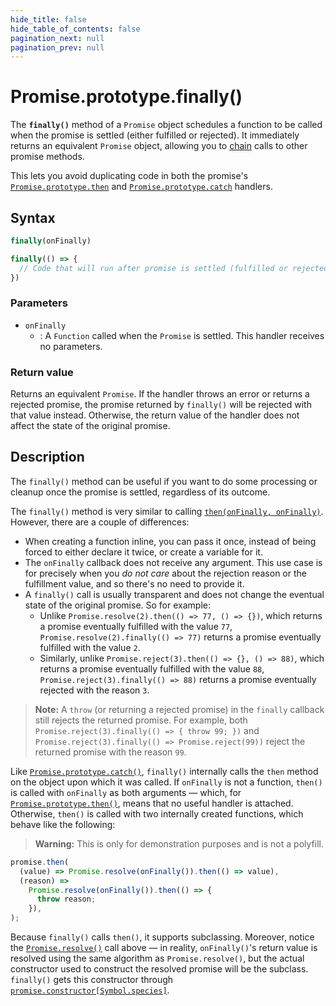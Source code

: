 ```yaml
---
hide_title: false
hide_table_of_contents: false
pagination_next: null
pagination_prev: null
---
```

# Promise.prototype.finally()

The **`finally()`** method of a `Promise` object schedules a function to be called when the promise is settled (either fulfilled or rejected). It immediately returns an equivalent `Promise` object, allowing you to [chain](https://developer.mozilla.org/docs/Web/JavaScript/Guide/Using_promises#chaining) calls to other promise methods.

This lets you avoid duplicating code in both the promise's [`Promise.prototype.then`](../../../globals/Promise/prototype/then.mdx) and [`Promise.prototype.catch`](../../../globals/Promise/prototype/catch.mdx) handlers.

## Syntax

```js
finally(onFinally)

finally(() => {
  // Code that will run after promise is settled (fulfilled or rejected)
})
```

### Parameters

- `onFinally`
  - : A `Function` called when the `Promise` is settled. This handler receives no parameters.

### Return value

Returns an equivalent `Promise`. If the handler throws an error or returns a rejected promise, the promise returned by `finally()` will be rejected with that value instead. Otherwise, the return value of the handler does not affect the state of the original promise.

## Description

The `finally()` method can be useful if you want to do some processing or cleanup once the promise is settled, regardless of its outcome.

The `finally()` method is very similar to calling [`then(onFinally, onFinally)`](../../../globals/Promise/prototype/then.mdx). However, there are a couple of differences:

- When creating a function inline, you can pass it once, instead of being forced to either declare it twice, or create a variable for it.
- The `onFinally` callback does not receive any argument. This use case is for precisely when you _do not care_ about the rejection reason or the fulfillment value, and so there's no need to provide it.
- A `finally()` call is usually transparent and does not change the eventual state of the original promise. So for example:
  - Unlike `Promise.resolve(2).then(() => 77, () => {})`, which returns a promise eventually fulfilled with the value `77`, `Promise.resolve(2).finally(() => 77)` returns a promise eventually fulfilled with the value `2`.
  - Similarly, unlike `Promise.reject(3).then(() => {}, () => 88)`, which returns a promise eventually fulfilled with the value `88`, `Promise.reject(3).finally(() => 88)` returns a promise eventually rejected with the reason `3`.

> **Note:** A `throw` (or returning a rejected promise) in the `finally` callback still rejects the returned promise. For example, both `Promise.reject(3).finally(() => { throw 99; })` and `Promise.reject(3).finally(() => Promise.reject(99))` reject the returned promise with the reason `99`.

Like [`Promise.prototype.catch()`](../../../globals/Promise/prototype/catch.mdx), `finally()` internally calls the `then` method on the object upon which it was called. If `onFinally` is not a function, `then()` is called with `onFinally` as both arguments — which, for [`Promise.prototype.then()`](../../../globals/Promise/prototype/then.mdx), means that no useful handler is attached. Otherwise, `then()` is called with two internally created functions, which behave like the following:

> **Warning:** This is only for demonstration purposes and is not a polyfill.

```js
promise.then(
  (value) => Promise.resolve(onFinally()).then(() => value),
  (reason) =>
    Promise.resolve(onFinally()).then(() => {
      throw reason;
    }),
);
```

Because `finally()` calls `then()`, it supports subclassing. Moreover, notice the [`Promise.resolve()`](../../../globals/Promise/resolve.mdx) call above — in reality, `onFinally()`'s return value is resolved using the same algorithm as `Promise.resolve()`, but the actual constructor used to construct the resolved promise will be the subclass. `finally()` gets this constructor through [`promise.constructor[Symbol.species]`](../../../globals/Promise/@@species.mdx).
